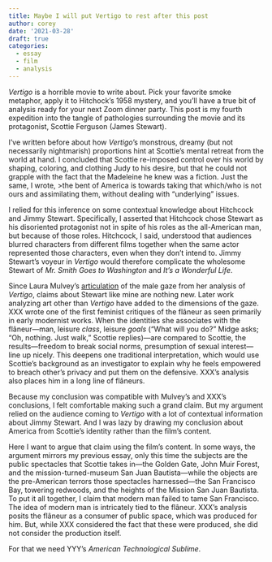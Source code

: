 ```yaml
---
title: Maybe I will put Vertigo to rest after this post
author: corey
date: '2021-03-28'
draft: true
categories:
  - essay
  - film
  - analysis
---
```

*Vertigo* is a horrible movie to write about.
Pick your favorite smoke metaphor, apply it to Hitchock's 1958 mystery, and you'll have a true bit of analysis ready for your next Zoom dinner party.
This post is my fourth expedition into the tangle of pathologies surrounding the movie and its protagonist, Scottie Ferguson (James Stewart).

I've written before about how *Vertigo*'s monstrous, dreamy (but not necessarily nightmarish) proportions hint at Scottie's mental retreat from the world at hand.
I concluded that Scottie re-imposed control over his world by shaping, coloring, and clothing Judy to his desire, but that he could not grapple with the fact that the Madeleine he knew was a fiction.
Just the same, I wrote,
>the bent of America is towards taking that which/who is not ours and assimilating them, without dealing with “underlying” issues.

I relied for this inference on some contextual knowledge about Hitchcock and Jimmy Stewart.
Specifically, I asserted that Hitchcock chose Stewart as his disoriented protagonist not in spite of his roles as the all-American man, but because of those roles.
Hitchcock, I said, understood that audiences blurred characters from different films together when the same actor represented those characters, even when they don't intend to.
Jimmy Stewart's voyeur in *Vertigo* would therefore complicate the wholesome Stewart of *Mr. Smith Goes to Washington* and *It's a Wonderful Life*.

Since Laura Mulvey's [articulation](https://the.hitchcock.zone/wiki/Screen_(1975)_-_Visual_pleasure_and_narrative_cinema) of the male gaze from her analysis of *Vertigo*, claims about Stewart like mine are nothing new.
Later work analyzing art other than *Vertigo* have added to the dimensions of the gaze.
XXX wrote one of the first feminist critiques of the flâneur as seen primarily in early modernist works.
When the identities she associates with the flâneur---man, leisure *class*, leisure *goals* ("What will you do?" Midge asks; "Oh, nothing. Just walk," Scottie replies)---are compared to Scottie, the results---freedom to break social norms, presumption of sexual interest---line up nicely.
This deepens one traditional interpretation, which would use Scottie's background as an investigator to explain why he feels empowered to breach other's privacy and put them on the defensive.
XXX's analysis also places him in a long line of flâneurs.

Because my conclusion was compatible with Mulvey's and XXX's conclusions, I felt comfortable making such a grand claim.
But my argument relied on the audience coming to *Vertigo* with a lot of contextual information about Jimmy Stewart.
And I was lazy by drawing my conclusion about America from Scottie's identity rather than the film's content.

Here I want to argue that claim using the film's content.
In some ways, the argument mirrors my previous essay, only this time the subjects are the public spectacles that Scottie takes in---the Golden Gate, John Muir Forest, and the mission-turned-museum San Juan Bautista---while the objects are the pre-American terrors those spectacles harnessed---the San Francisco Bay, towering redwoods, and the heights of the Mission San Juan Bautista.
To put it all together, I claim that modern man failed to tame San Francisco.
The idea of modern man is intricately tied to the flâneur.
XXX's analysis posits the flâneur as a consumer of public space, which was produced for him.
But, while XXX considered the fact that these were produced, she did not consider the production itself.

For that we need YYY's *American Technological Sublime*.
